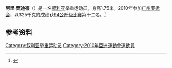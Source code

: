 '''阿里·贾迪德'''（{{bd|1989年|1月15日|}}）是一名[[叙利亚|叙利亚]]举重运动员，身高1.75米。2010年参加[[广州亚运会|广州亚运会]]，以325千克的成绩获[[2010年亚洲运动会举重比赛_-_男子94公斤级|94公斤级比赛]]第十二名。<ref>{{cite web|url=http://www.gz2010.cn/info/CHN_CHN/ZB/ZBB101A_WL@@@@@@@@@@@@@@@CHN_number=280134.html | language=zh-hans | title=阿里·贾迪德 - 简历  |publisher=2010年广州亚运会官方网站 |accessdate=2011-08-31 }}</ref>
==参考资料==
<references />


[[Category:叙利亚举重运动员|Category:叙利亚举重运动员]]
[[Category:2010年亞洲運動會運動員|Category:2010年亞洲運動會運動員]]